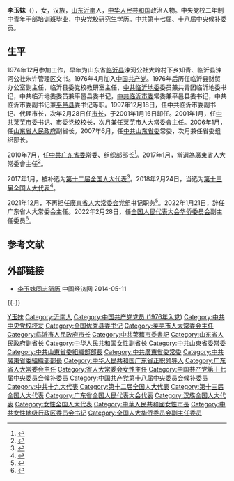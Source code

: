 {{Infobox officeholder
| 图像        = 
| 图像说明    = 
| 职务1       = [[广东省人民代表大会常务委员会|广东省人民代表大会常务委员会]]主任
| 就任日期1   = 2017年1月
| 卸任日期1   = 2022年1月
| 前任1       = [[黄龙云|黄龙云]]
| 继任1       = [[黄楚平|黄楚平]]
| 姓名        = 李玉妹
| 原名        = 
| 出生日期    = {{birth year and age|1958|10}} 
| 出生地点    = {{CHN}}[[山东省|山东省]][[沂南县|沂南县]]
| 逝世日期    = <!-- {{death date and age|}}（死亡在前，出生在后）{{death year and age| }} -->
| 逝世地点    = 
| 政党        = {{CPC}}
| 父母        = 
| 配偶        = <!--{{marriage|姓名|}} -->
| 子女        = 
| 亲属        = 
| 信仰        = 
| 母校        = [[中共中央党校|中共中央党校]]
| 网站        = 
| 签名        = 
| 脚注        = 
}}
'''李玉妹'''（{{bd|1956年|10月|catIdx=Li李}}），女，汉族，[[山东省|山东]][[沂南县|沂南]]人，[[中华人民共和国|中华人民共和国]]政治人物。中央党校二年制中青年干部培训班毕业，中央党校研究生学历。中共第十七届、十八届中央候补委员。

== 生平 ==
1974年12月参加工作，早年为山东省[[临沂县|临沂县]]涑河公社大岭村下乡知青、临沂县涑河公社朱许管理区文书。1976年4月加入[[中国共产党|中国共产党]]。1976年后历任临沂县财贸办公室副主任，临沂县委党校教研室主任，[[中共临沂地委|中共临沂地委]]委员兼共青团临沂地委书记，中共临沂地委委员兼平邑县委书记，[[中共临沂市委|中共临沂市委]]常委兼平邑县委书记，中共临沂市委副书记兼[[平邑县|平邑县]]委书记等职。1997年12月18日，任中共临沂市委副书记、代理市长，次年2月28日任[[临沂行政首长列表|市长]]，于2001年1月16日卸任。2001年1月，任[[中共莱芜市委|中共莱芜市委]]书记、市委党校校长，次月兼任莱芜市人大常委會主任。2006年1月，任[[山东省人民政府|山东省人民政府]]副省长。2007年6月，任[[中国共产党山东省委员会|中共山东省委]]常委，次月兼任省委组织部长。

2010年7月，任[[中国共产党广东省委员会|中共广东省委]]常委、组织部部长<ref>{{cite web|url=http://tv.people.com.cn/GB/150716/156855/157034/12243182.html|title=李玉妹同志任广东省委常委、组织部部长|deadurl=yes|archiveurl=https://web.archive.org/web/20140822034726/http://tv.people.com.cn/GB/150716/156855/157034/12243182.html|archivedate=2014年8月22日|df=}}</ref>。2017年1月，當選為廣東省人大常委會主任<ref>{{cite news|title=马兴瑞当选广东省省长，李玉妹当选广东省人大常委会主任|url=http://www.thepaper.cn/newsDetail_forward_1606616|accessdate=2017-02-06|work=澎湃新闻|archive-url=https://web.archive.org/web/20170208050228/http://www.thepaper.cn/newsDetail_forward_1606616|archive-date=2017-02-08|dead-url=yes}}</ref>。

2017年1月，被补选为[[第十二届全国人大代表|第十二届全国人大代表]]<ref>{{cite news|title=广东省委常委、组织部部长李玉妹等人被补选为全国人大代表|url=http://www.thepaper.cn/newsDetail_forward_1599987|accessdate=2017-02-05|work=澎湃新闻|archive-date=2017-02-06|archive-url=https://web.archive.org/web/20170206105613/http://www.thepaper.cn/newsDetail_forward_1599987|dead-url=no}}</ref>。2018年2月24日，当选为[[第十三届全国人大代表|第十三届全国人大代表]]<ref>{{Cite web|title=（受权发布）中华人民共和国第十三届全国人民代表大会代表名单|url=http://www.chinanews.com/gn/2018/02-25/8453959.shtml|accessdate=2021-02-13|work=中新网|archive-date=2018-02-27|archive-url=https://web.archive.org/web/20180227031724/http://www.chinanews.com/gn/2018/02-25/8453959.shtml|dead-url=no}}</ref>。

2021年12月，不再担任[[广东省人民代表大会常务委员会|廣東省人大常委会]]党组书记职务<ref>{{Cite web|title=黄楚平任广东省人大常委会党组书记|url=http://news.xhby.net/index/202112/t20211230_7369709.shtml|access-date=2021-12-30|work=新华报业网|archive-date=2021-12-30|archive-url=https://web.archive.org/web/20211230111327/http://news.xhby.net/index/202112/t20211230_7369709.shtml}}</ref>。2022年1月21日，辞任广东省人大常委会主任。2022年2月28日，任[[全国人民代表大会华侨委员会|全国人民代表大会华侨委员会]]副主任委员<ref>{{cite web |title=全国人民代表大会常务委员会任命名单 |url=http://www.npc.gov.cn/npc/c30834/202202/cc74a4f562524ad8abcf22ab662f3a7c.shtml |website=中国人大网 |accessdate=2022-02-28 |archive-date=2022-03-20 |archive-url=https://web.archive.org/web/20220320085654/http://www.npc.gov.cn/npc/c30834/202202/cc74a4f562524ad8abcf22ab662f3a7c.shtml }}</ref>。

== 参考文献 ==
{{Reflist}}

== 外部链接 ==
* [http://district.ce.cn/newarea/sddy/201205/14/t20120514_23319284_5.shtml 李玉妹同志简历 ] {{Wayback|url=http://district.ce.cn/newarea/sddy/201205/14/t20120514_23319284_5.shtml |date=20210319033556 }} 中国经济网 2014-05-11

{{-}}
{{start box}}
{{s-par|prc-lpc}}
{{s-before|[[黄龙云|黄龙云]]}}
{{s-title|[[广东省人民代表大会常务委员会|广东省人民代表大会常务委员会]]主任|2017年1月－2022年1月}}
{{s-after|[[黄楚平|黄楚平]]}}
{{s-before|[[时立军|时立军]]}}
{{s-title|[[莱芜市人民代表大会|莱芜市人民代表大会]]常务委员会主任|2001年1月－2006年2月}}
{{s-after|[[于建成|于建成]]}}
{{s-ppo|cpc}}
{{s-before|[[胡泽君|胡泽君]]}}
{{s-title|[[中国共产党广东省委员会|中国共产党广东省委员会]]组织部部长|2010年7月－2017年2月}}
{{s-after|[[鄒銘|鄒　銘]]}}
{{s-before|[[刘伟_(山东)|刘　伟]]}}
{{s-title|[[中国共产党山东省委员会|中国共产党山东省委员会]]组织部部长|2007年7月－2010年7月}}
{{s-after|[[高晓兵|高晓兵]]}}
{{s-before|[[时立军|时立军]]}}
{{s-title|[[中国共产党莱芜市委员会|中国共产党莱芜市委员会]]书记|2001年1月－2006年2月}}
{{s-after|[[于建成|于建成]]}}
{{s-gov|prc}}
{{s-before|[[乔延春|乔延春]]}}
{{s-title|[[临沂市人民政府|临沂市人民政府]]市长|1997年12月－2001年1月}}
{{s-after|[[李群_(政治人物)|李　群]]}}
{{end box}}

{{中华人民共和国广东省正职领导人|nocat}}

{{Authority control}}
{{DEFAULTSORT:Li李}}
[[Category:李姓|Y玉妹]]
[[Category:沂南人|Category:沂南人]]
[[Category:中国共产党党员_(1976年入党)|Category:中国共产党党员 (1976年入党)]]
[[Category:中共中央党校校友|Category:中共中央党校校友]]
[[Category:全国优秀县委书记|Category:全国优秀县委书记]]
[[Category:莱芜市人大常委会主任|Category:莱芜市人大常委会主任]]
[[Category:临沂市人民政府市长|Category:临沂市人民政府市长]]
[[Category:中共萊蕪市委書記|Category:中共萊蕪市委書記]]
[[Category:山东省人民政府副省长|Category:山东省人民政府副省长]]
[[Category:中华人民共和国女性副省长|Category:中华人民共和国女性副省长]]
[[Category:中共山東省委常委|Category:中共山東省委常委]]
[[Category:中共山東省委組織部部長|Category:中共山東省委組織部部長]]
[[Category:中共廣東省委常委|Category:中共廣東省委常委]]
[[Category:中共廣東省委組織部部長|Category:中共廣東省委組織部部長]]
[[Category:中华人民共和国广东省正职领导人|Category:中华人民共和国广东省正职领导人]]
[[Category:广东省人大常委会主任|Category:广东省人大常委会主任]]
[[Category:省人大常委会女性主任|Category:省人大常委会女性主任]]
[[Category:中国共产党第十七届中央委员会候补委员|Category:中国共产党第十七届中央委员会候补委员]]
[[Category:中国共产党第十八届中央委员会候补委员|Category:中国共产党第十八届中央委员会候补委员]]
[[Category:中共十九大代表|Category:中共十九大代表]]
[[Category:第十二届全国人大代表|Category:第十二届全国人大代表]]
[[Category:第十三届全国人大代表|Category:第十三届全国人大代表]]
[[Category:广东省全国人民代表大会代表|Category:广东省全国人民代表大会代表]]
[[Category:汉族全国人大代表|Category:汉族全国人大代表]]
[[Category:女性全国人大代表|Category:女性全国人大代表]]
[[Category:中華人民共和國女性市長|Category:中華人民共和國女性市長]]
[[Category:中共女性地级行政区委员会书记|Category:中共女性地级行政区委员会书记]]
[[Category:全国人大华侨委员会副主任委员|Category:全国人大华侨委员会副主任委员]]